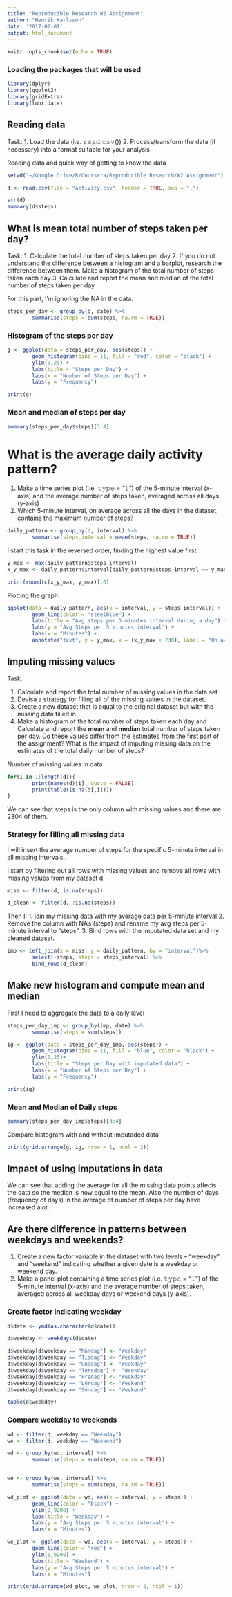 ```yaml
---
title: "Reproducible Research W2 Assignment"
author: "Henrik Karlsson"
date: '2017-02-01'
output: html_document
---
```


```r
knitr::opts_chunk$set(echo = TRUE)
```

### Loading the packages that will be used

```R

library(dplyr)
library(ggplot2)
library(gridExtra)
library(lubridate)

```

## Reading data

Task:
1. Load the data (i.e. 𝚛𝚎𝚊𝚍.𝚌𝚜𝚟())
2. Process/transform the data (if necessary) into a format suitable for your analysis

Reading data and quick way of getting to know the data
```R
setwd("~/Google Drive/R/Coursera/Reproducible Research/W2 Assignment")

d <- read.csv(file = "activity.csv", header = TRUE, sep = ",")

str(d)
summary(d$steps)

```

## What is mean total number of steps taken per day?

Task:
1. Calculate the total number of steps taken per day
2. If you do not understand the difference between a histogram and a barplot, research the difference between them. Make a histogram of the total number of steps taken each day
3. Calculate and report the mean and median of the total number of steps taken per day

For this part, I'm ignoring the NA in the data.

```R
steps_per_day <- group_by(d, date) %>%
        summarise(steps = sum(steps, na.rm = TRUE))

```


### Histogram of the steps per day

```R
g <- ggplot(data = steps_per_day, aes(steps)) +
        geom_histogram(bins = 11, fill = "red", color = "black") +
        ylim(0,25) +
        labs(title = "Steps per Day") +
        labs(x = "Number of Steps per Day") +
        labs(y = "Frequency")

print(g)
```

### Mean and median of steps per day

```R
summary(steps_per_day$steps)[3:4]

```


# What is the average daily activity pattern?

1. Make a time series plot (i.e. 𝚝𝚢𝚙𝚎 = "𝚕") of the 5-minute interval (x-axis) and the average number of steps taken, averaged across all days (y-axis)
2. Which 5-minute interval, on average across all the days in the dataset, contains the maximum number of steps?


```R
daily_pattern <- group_by(d, interval) %>%
        summarise(steps_interval = mean(steps, na.rm = TRUE))
```

I start this task in the reversed order, finding the highest value first.

```R

y_max <- max(daily_pattern$steps_interval)
x_y_max <- daily_pattern$interval[daily_pattern$steps_interval == y_max]

print(round(c(x_y_max, y_max)),0)

```

Plotting the graph

```R
ggplot(data = daily_pattern, aes(x = interval, y = steps_interval)) +
        geom_line(color = "steelblue") +
        labs(title = "Avg steps per 5 minutes interval during a day") +
        labs(y = "Avg Steps per 5 minutes interval") +
        labs(x = "Minutes") +
        annotate("text", y = y_max, x = (x_y_max + 730), label = "On average 206,2 steps during this 5-minute interval")
```


## Imputing missing values

Task:

1. Calculate and report the total number of missing values in the data set
2. Devisa a strategy for filling all of the missing values in the dataset.
3. Create a new dataset that is equal to the original dataset but with the missing data filled in.
4. Make a histogram of the total number of steps taken each day and Calculate and report the **mean** and **median** total number of steps taken per day. Do these values differ from the estimates from the first part of the assignment? What is the impact of imputing missing data on the estimates of the total daily number of steps?


Number of missing values in data
```R
for(i in 1:length(d)){
        print(names(d)[i], quote = FALSE)
        print(table(is.na(d[,i])))
}

```

We can see that steps is the only column with missing values and there are 2304 of them.

### Strategy for filling all missing data

I will insert the average number of steps for the specific 5-minute interval in all missing intervals.

I start by filtering out all rows with missing values and remove all rows with missing values from my dataset d.

```R
miss <- filter(d, is.na(steps))

d_clean <- filter(d, !is.na(steps))

```

Then I: 
1. join my missing data with my average data per 5-minute interval
2. Remove the column with NA's (steps) and rename my avg steps per 5-minute interval to "steps".
3. Bind rows with the imputated data set and my cleaned dataset.

```R
imp <- left_join(x = miss, y = daily_pattern, by = "interval")%>%
        select(-steps, steps = steps_interval) %>%
        bind_rows(d_clean)
```

## Make new histogram and compute mean and median

First I need to aggregate the data to a daily level

```R
steps_per_day_imp <- group_by(imp, date) %>%
        summarise(steps = sum(steps))

```

```R
ig <- ggplot(data = steps_per_day_imp, aes(steps)) +
        geom_histogram(bins = 11, fill = "blue", color = "black") +
        ylim(0,25)+
        labs(title = "Steps per Day with imputated data") +
        labs(x = "Number of Steps per Day") +
        labs(y = "Frequency")

print(ig)
```


### Mean and Median of Daily steps

```R
summary(steps_per_day_imp$steps)[3:4]

```

Compare histogram with and without imputaded data

```R
print(grid.arrange(g, ig, nrow = 1, ncol = 2))

```

## Impact of using imputations in data

We can see that adding the average for all the missing data points affects the data so the median is now equal to the mean. Also the number of days (frequency of days) in the average of number of steps per day have increased alot.


## Are there difference in patterns between weekdays and weekends?

1. Create a new factor variable in the dataset with two levels – “weekday” and “weekend” indicating whether a given date is a weekday or weekend day.
2. Make a panel plot containing a time series plot (i.e. 𝚝𝚢𝚙𝚎 = "𝚕") of the 5-minute interval (x-axis) and the average number of steps taken, averaged across all weekday days or weekend days (y-axis).

### Create factor indicating weekday

```R

d$date <- ymd(as.character(d$date))

d$weekday <- weekdays(d$date)

d$weekday[d$weekday == "Måndag"] <- "Weekday"
d$weekday[d$weekday == "Tisdag"] <- "Weekday"
d$weekday[d$weekday == "Onsdag"] <- "Weekday"
d$weekday[d$weekday == "Torsdag"] <- "Weekday"
d$weekday[d$weekday == "Fredag"] <- "Weekday"
d$weekday[d$weekday == "Lördag"] <- "Weekend"
d$weekday[d$weekday == "Söndag"] <- "Weekend"

table(d$weekday)

```


### Compare weekday to weekends

```R

wd <- filter(d, weekday == "Weekday")
we <- filter(d, weekday == "Weekend")

wd <- group_by(wd, interval) %>%
        summarise(steps = sum(steps, na.rm = TRUE))


we <- group_by(we, interval) %>%
        summarise(steps = sum(steps, na.rm = TRUE))

wd_plot <- ggplot(data = wd, aes(x = interval, y = steps)) +
        geom_line(color = "black") +
        ylim(0,9200) +
        labs(title = "Weekday") +
        labs(y = "Avg Steps per 5 minutes interval") +
        labs(x = "Minutes")

we_plot <- ggplot(data = we, aes(x = interval, y = steps)) +
        geom_line(color = "red") +
        ylim(0,9200) +
        labs(title = "Weekend") +
        labs(y = "Avg Steps per 5 minutes interval") +
        labs(x = "Minutes")

print(grid.arrange(wd_plot, we_plot, nrow = 2, ncol = 1))

```
